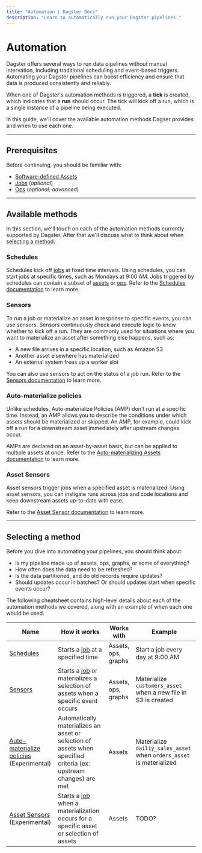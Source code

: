 ```yaml
---
title: "Automation | Dagster Docs"
description: "Learn to automatically run your Dagster pipelines."
---
```


# Automation

Dagster offers several ways to run data pipelines without manual intervation, including traditional scheduling and event-based triggers. Automating your Dagster pipelines can boost efficiency and ensure that data is produced consistently and reliably.

When one of Dagster's automation methods is triggered, a **tick** is created, which indicates that a **run** should occur. The tick will kick off a run, which is a single instance of a pipeline being executed.

In this guide, we'll cover the available automation methods Dagser provides and when to use each one.

---

## Prerequisites

Before continuing, you should be familiar with:

- [Software-defined Assets][assets]
- [Jobs][jobs] (_optional_)
- [Ops][ops] (_optional; advanced_)

---

## Available methods

In this section, we'll touch on each of the automation methods currently supported by Dagster. After that we'll discuss what to think about when [selecting a method](#selecting-a-method).

### Schedules

Schedules kick off [jobs][jobs] at fixed time intervals. Using schedules, you can start jobs at specific times, such as Mondays at 9:00 AM. Jobs triggered by schedules can contain a subset of [assets][assets] or [ops][ops]. Refer to the [Schedules documentation][schedules] to learn more.

### Sensors

To run a job or materialize an asset in response to specific events, you can use sensors. Sensors continuously check and execute logic to know whether to kick off a run. They are commonly used for situations where you want to materialize an asset after something else happens, such as:

- A new file arrives in a specific location, such as Amazon S3
- Another asset elsewhere has materialized
- An external system frees up a worker slot

You can also use sensors to act on the status of a job run. Refer to the [Sensors documentation][sensors] to learn more.

### Auto-materialize policies <Experimental />

Unlike schedules, Auto-materialize Policies (AMP) don't run at a specific time. Instead, an AMP allows you to describe the conditions under which assets should be materialized or skipped. An AMP, for example, could kick off a run for a downstream asset immediately after upstream changes occur.

AMPs are declared on an asset-by-asset basis, but can be applied to multiple assets at once. Refer to the [Auto-materializing Assets documentation][auto-materialize-policies] to learn more.

### Asset Sensors <Experimental />

Asset sensors trigger jobs when a specified asset is materialized. Using asset sensors, you can instigate runs across jobs and code locations and keep downstream assets up-to-date with ease.

Refer to the [Asset Sensor documentation][asset-sensors] to learn more.

---

## Selecting a method

Before you dive into automating your pipelines, you should think about:

- Is my pipeline made up of assets, ops, graphs, or some of everything?
- How often does the data need to be refreshed?
- Is the data partitioned, and do old records require updates?
- Should updates occur in batches? Or should updates start when specific events occur?

The following cheatsheet contains high-level details about each of the automation methods we covered, along with an example of when each one would be used.

| Name                                                                  | How it works                                                                                                      | Works with          | Example                                                              |
| --------------------------------------------------------------------- | ----------------------------------------------------------------------------------------------------------------- | ------------------- | -------------------------------------------------------------------- |
| [Schedules][schedules]                                                | Starts a [job][jobs] at a specified time                                                                          | Assets, ops, graphs | Start a job every day at 9:00 AM                                     |
| [Sensors][sensors]                                                    | Starts a [job][jobs] or materializes a selection of assets when a specific event occurs                           | Assets, ops, graphs | Materialize `customers_asset` when a new file in S3 is created       |
| [Auto-materialize policies][auto-materialize-policies] (Experimental) | Automatically materializes an asset or selection of assets when specified criteria (ex: upstream changes) are met | Assets              | Materialize `dailiy_sales_asset` when `orders_asset` is materialized |
| [Asset Sensors][asset-sensors] (Experimental)                         | Starts a [job][jobs] when a materialization occurs for a specific asset or selection of assets                    | Assets              | TODO?                                                                |

[assets]: /concepts/assets/software-defined-assets

[ops]: /concepts/ops-jobs-graphs/ops

[jobs]: /concepts/ops-jobs-graphs/jobs

[op-jobs]: /concepts/ops-jobs-graphs/op-jobs

[schedules]: /concepts/partitions-schedules-sensors/schedules

[sensors]: /concepts/partitions-schedules-sensors/sensors

[asset-sensors]: /concepts/partitions-schedules-sensors/asset-sensors

[auto-materialize-policies]: /concepts/assets/auto-materializing-assets
